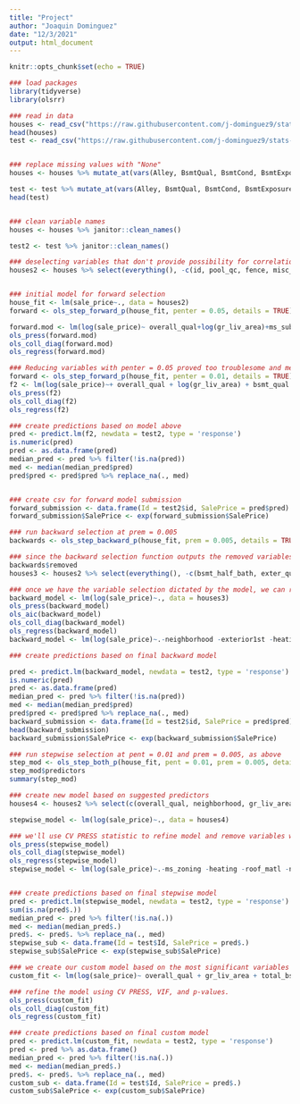 ```yaml
---
title: "Project"
author: "Joaquin Dominguez"
date: "12/3/2021"
output: html_document
---
```


```r
knitr::opts_chunk$set(echo = TRUE)
```




```r
### load packages
library(tidyverse)
library(olsrr)

### read in data
houses <- read_csv("https://raw.githubusercontent.com/j-dominguez9/stats-final-proj/main/train.csv")
head(houses)
test <- read_csv("https://raw.githubusercontent.com/j-dominguez9/stats-final-proj/main/test.csv")


### replace missing values with "None"
houses <- houses %>% mutate_at(vars(Alley, BsmtQual, BsmtCond, BsmtExposure, BsmtFinType1, BsmtFinType2, FireplaceQu, GarageType, GarageFinish, GarageQual, GarageCond, PoolQC, Fence, MiscFeature), ~replace_na(.,"None"))

test <- test %>% mutate_at(vars(Alley, BsmtQual, BsmtCond, BsmtExposure, BsmtFinType1, BsmtFinType2, FireplaceQu, GarageType, GarageFinish, GarageQual, GarageCond, PoolQC, Fence, MiscFeature), ~replace_na(.,"None"))
head(test)


### clean variable names
houses <- houses %>% janitor::clean_names()

test2 <- test %>% janitor::clean_names()

### deselecting variables that don't provide possibility for correlation with sale price
houses2 <- houses %>% select(everything(), -c(id, pool_qc, fence, misc_feature, alley, utilities))



```

```r
### initial model for forward selection
house_fit <- lm(sale_price~., data = houses2)
forward <- ols_step_forward_p(house_fit, penter = 0.05, details = TRUE)

forward.mod <- lm(log(sale_price)~ overall_qual+log(gr_liv_area)+ms_sub_class+bsmt_exposure+kitchen_qual+overall_cond+year_built+lot_area+sale_condition+total_bsmt_sf+pool_area+garage_cars+bldg_type+functional+bedroom_abv_gr+condition1+mas_vnr_area+land_slope+land_contour+lot_config+street+year_remod_add+kitchen_abv_gr, data = houses2)
ols_press(forward.mod)
ols_coll_diag(forward.mod)
ols_regress(forward.mod)

### Reducing variables with penter = 0.05 proved too troublesome and messy, so will reduce to penter = 0.01
forward <- ols_step_forward_p(house_fit, penter = 0.01, details = TRUE)
f2 <- lm(log(sale_price)~+ overall_qual + log(gr_liv_area) + bsmt_qual + total_bsmt_sf + bsmt_unf_sf + overall_cond + bldg_type + kitchen_qual + year_built + lot_area + sale_condition + garage_cars + pool_area + bedroom_abv_gr + mas_vnr_area + land_slope + condition1 + bsmt_fin_sf2 + lot_config, data = houses2)
ols_press(f2)
ols_coll_diag(f2)
ols_regress(f2)

### create predictions based on model above
pred <- predict.lm(f2, newdata = test2, type = 'response')
is.numeric(pred)
pred <- as.data.frame(pred)
median_pred <- pred %>% filter(!is.na(pred))
med <- median(median_pred$pred)
pred$pred <- pred$pred %>% replace_na(., med)


### create csv for forward model submission
forward_submission <- data.frame(Id = test2$id, SalePrice = pred$pred)
forward_submission$SalePrice <- exp(forward_submission$SalePrice)

```




```r

### run backward selection at prem = 0.005
backwards <- ols_step_backward_p(house_fit, prem = 0.005, details = TRUE)

### since the backward selection function outputs the removed variables, we have to create our model by eliminating the removed variables
backwards$removed
houses3 <- houses2 %>% select(everything(), -c(bsmt_half_bath, exter_qual, gr_liv_area, bsmt_fin_sf2, garage_yr_blt, mas_vnr_area, fireplace_qu, mo_sold, yr_sold, open_porch_sf, ms_sub_class, exterior2nd, bsmt_cond, lot_shape, garage_type, electrical, garage_finish, mas_vnr_type, paved_drive,bedroom_abv_gr, pool_area, exter_cond, bsmt_exposure, roof_style, house_style, misc_val, land_contour, tot_rms_abv_grd, bsmt_fin_type2, street, garage_cond, garage_qual, kitchen_abv_gr, bsmt_qual, x3ssn_porch, garage_cars, bsmt_fin_type1, enclosed_porch, sale_type, wood_deck_sf, lot_frontage, full_bath, half_bath, heating_qc, lot_config))

### once we have the variable selection dictated by the model, we can refine it by checking its CV PRESS and eliminating those variables with high VIF and p-values
backward_model <- lm(log(sale_price)~., data = houses3)
ols_press(backward_model)
ols_aic(backward_model)
ols_coll_diag(backward_model)
ols_regress(backward_model)
backward_model <- lm(log(sale_price)~.-neighborhood -exterior1st -heating -roof_matl -total_bsmt_sf -ms_zoning -functional -kitchen_qual -bsmt_unf_sf -condition2, data = houses3)

### create predictions based on final backward model

pred <- predict.lm(backward_model, newdata = test2, type = 'response')
is.numeric(pred)
pred <- as.data.frame(pred)
median_pred <- pred %>% filter(!is.na(pred))
med <- median(median_pred$pred)
pred$pred <- pred$pred %>% replace_na(., med)
backward_submission <- data.frame(Id = test2$id, SalePrice = pred$pred)
head(backward_submission)
backward_submission$SalePrice <- exp(backward_submission$SalePrice)

```


```r

### run stepwise selection at pent = 0.01 and prem = 0.005, as above
step_mod <- ols_step_both_p(house_fit, pent = 0.01, prem = 0.005, details = TRUE )
step_mod$predictors
summary(step_mod)

### create new model based on suggested predictors
houses4 <- houses2 %>% select(c(overall_qual, neighborhood, gr_liv_area, garage_cars, overall_cond, roof_matl, total_bsmt_sf, year_built, ms_zoning, condition2, bsmt_unf_sf, sale_condition, functional, bldg_type, lot_area, central_air, kitchen_qual, fireplaces, condition1, year_remod_add, screen_porch, heating, bsmt_full_bath, bsmt_exposure, land_slope, foundation, garage_area, sale_price))

stepwise_model <- lm(log(sale_price)~., data = houses4)

### we'll use CV PRESS statistic to refine model and remove variables with high VIF and p-values.
ols_press(stepwise_model)
ols_coll_diag(stepwise_model)
ols_regress(stepwise_model)
stepwise_model <- lm(log(sale_price)~.-ms_zoning -heating -roof_matl -neighborhood -condition2 -kitchen_qual -functional, data = houses4)


### create predictions based on final stepwise model
pred <- predict.lm(stepwise_model, newdata = test2, type = 'response') %>% as.data.frame()
sum(is.na(pred$.))
median_pred <- pred %>% filter(!is.na(.))
med <- median(median_pred$.)
pred$. <- pred$. %>% replace_na(., med)
stepwise_sub <- data.frame(Id = test$Id, SalePrice = pred$.)
stepwise_sub$SalePrice <- exp(stepwise_sub$SalePrice)

```

```r

### we create our custom model based on the most significant variables from the models above
custom_fit <- lm(log(sale_price)~ overall_qual + gr_liv_area + total_bsmt_sf + bsmt_fin_sf1 + year_built + garage_cars + year_remod_add + kitchen_qual + lot_area + garage_area + fireplace_qu + x1st_flr_sf + garage_type + overall_cond + bsmt_qual + ms_zoning + x2nd_flr_sf + bsmt_fin_type1 + bsmt_full_bath, data = houses2)

### refine the model using CV PRESS, VIF, and p-values.
ols_press(custom_fit)
ols_coll_diag(custom_fit)
ols_regress(custom_fit)

### create predictions based on final custom model
pred <- predict.lm(custom_fit, newdata = test2, type = 'response')
pred <- pred %>% as.data.frame()
median_pred <- pred %>% filter(!is.na(.))
med <- median(median_pred$.)
pred$. <- pred$. %>% replace_na(., med)
custom_sub <- data.frame(Id = test$Id, SalePrice = pred$.)
custom_sub$SalePrice <- exp(custom_sub$SalePrice)
```

